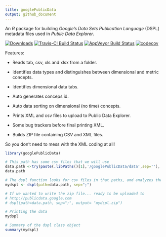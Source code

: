 ```yaml
---
title: googlePublicData
output: github_document
---
```


An *R* package for building *Google's* _Data Sets Publication Language_ (DSPL) metadata files used in *Public Data Explorer*.

[![Downloads](http://cranlogs.r-pkg.org/badges/googlePublicData?color=brightgreen)](http://cran.rstudio.com/package=googlePublicData)
[![Travis-CI Build Status](https://travis-ci.org/gvegayon/googlePublicData.svg?branch=master)](https://travis-ci.org/gvegayon/googlePublicData)
[![AppVeyor Build Status](https://ci.appveyor.com/api/projects/status/github/gvegayon/googlePublicData?branch=master&svg=true)](https://ci.appveyor.com/project/gvegayon/googlePublicData)
[![codecov](https://codecov.io/gh/gvegayon/googlePublicData/branch/master/graph/badge.svg)](https://codecov.io/gh/gvegayon/googlePublicData)

Features:

*   Reads tab, csv, xls and xlsx from a folder.

*   Identifies data types and distinguishes between dimensional and metric concepts.

*   Identifies dimensional data tabs.

*   Auto generates conceps id.

*   Auto data sorting on dimensional (no time) concepts.

*   Prints XML and csv files to upload to Public Data Explorer.

*   Some bug trackers before final printing XML.

*   Builds ZIP file containing CSV and XML files.


So you don't need to mess with the XML coding at all!

```r
library(googlePublicData)

# This path has some csv files that we will use
data.path <-try(paste(.libPaths()[1],'/googlePublicData/data',sep=''), silent=T)
data.path

# The dspl function looks for csv files in that paths, and analyzes them
mydspl <- dspl(path=data.path, sep=";")

# If we wanted to write the zip file... ready to be uploaded to
# http://publicdata.google.com
# dspl(path=data.path, sep=";", output= "mydspl.zip")

# Printing the data
mydspl

# Summary of the dspl class object
summary(mydspl)
```

